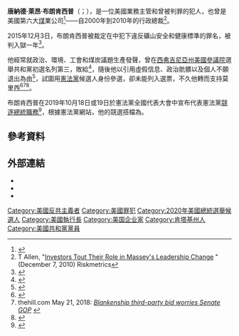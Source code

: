 {{Infobox officeholder
|name        = 唐·布朗肯西普
|image       = Don Blankenship Image (cropped).jpeg
|alt         = 唐·布朗肯西普肖像
|birth_name  = Donald Leon Blankenship
|birth_date  = {{birth date and age|1950|3|14}}
|birth_place = 美國肯塔基州{{le|史鐸奧夫 (肯塔基州)|Stopover, Kentucky|史鐸奧夫}}
|death_date  = 
|death_place = 
|education   = [[馬歇爾大學|馬歇爾大學]]（[[文学士|BA]]）
|party       = [[共和黨_(美國)|共和黨]]（2018年前）<br>[[憲法黨_(美國)|憲法黨]]（2018年至今）
|spouse      = 
|children    = 2
|website     = {{url|donblankenship.com|官方網站}}
|module           = '''犯罪信息'''{{Infobox criminal
|child            = yes
|criminal_charge  = 串謀違反煤礦安全和健康標準
|criminal_penalty = 在聯邦監獄服刑1年<br>罰款250,000美元}}
}}
'''唐納德·萊昂·布朗肯西普'''（{{lang-en|Donald Leon Blankenship}}；{{bd|1950年|3月14日}}），是一位美國業務主管和曾被判罪的犯人，也曾是美國第六大[[煤|煤]]業公司<ref name="EIA">{{cite web|url=http://www.eia.doe.gov/cneaf/coal/page/acr/table10.html|title=Major U.S. Coal Producers|date=2009-09-18|publisher=[[Energy_Information_Administration|Energy Information Administration]]|accessdate=2010-04-07|archive-date=2011-04-30|archive-url=https://web.archive.org/web/20110430180441/http://www.eia.doe.gov/cneaf/coal/page/acr/table10.html|dead-url=no}}</ref>——{{le|梅西能源|Massey Energy}}自2000年到2010年的行政總裁<ref>T Allen, "[http://blog.riskmetrics.com/gov/2010/12/investors-tour-role-in-massey-leadership-change.html Investors Tout Their Role in Massey's Leadership Change] {{Wayback|url=http://blog.riskmetrics.com/gov/2010/12/investors-tour-role-in-massey-leadership-change.html |date=20110208020759 }}" (December 7, 2010) Riskmetrics</ref>。

2015年12月3日，布朗肯西普被裁定在{{le|上大分支礦難|Upper Big Branch Mine disaster}}中犯下違反礦山安全和健康標準的罪名，被判入獄一年<ref>{{cite web |url=http://www.wchstv.com/news/features/eyewitness-news/stories/Jurors-Convict-Don-Blankenship-On-Conspiracy-Charge-238644.shtml |title=Jurors Convict Don Blankenship On Conspiracy Charge - WCHS - ABC |accessdate=2017-06-23 |archiveurl=https://web.archive.org/web/20151205090625/http://www.wchstv.com/news/features/eyewitness-news/stories/Jurors-Convict-Don-Blankenship-On-Conspiracy-Charge-238644.shtml |archivedate=2015-12-05 |dead-url=no }}</ref>。

他經常就政治、環境、工會和煤炭議題生產發聲，曾在{{le|2018年西弗吉尼亞州美國參議院議員選舉|2018 United States Senate election in West Virginia|2018年}}[[西弗吉尼亞州|西弗吉尼亞州]][[美國參議院|美國參議院]]選舉共和黨初選名列第三，敗給{{le|帕特里克·莫里西|Patrick Morrisey}}<ref>{{cite web|url=https://www.rollcall.com/news/politics/patrick-morrisey-wins-west-virginia-gop-senate-primary|title=Patrick Morrisey Wins West Virginia GOP Senate Primary|work=Roll Call|first=Simone|last=Pathé|date=2018-05-08|accessdate=2020-09-02|archive-date=2019-10-22|archive-url=https://web.archive.org/web/20191022125005/https://www.rollcall.com/news/politics/patrick-morrisey-wins-west-virginia-gop-senate-primary|dead-url=no}}</ref>，隨後他以引用虛假信息、政治骯髒以及個人不願退出為由<ref>{{Cite web|url=http://www.donblankenship.com/view_post.php?id=80|title=Don Blankenship: American Competitionist|website=www.donblankenship.com|language=en|access-date=2018-08-16|archive-date=2018-09-18|archive-url=https://web.archive.org/web/20180918104014/http://www.donblankenship.com/view_post.php?id=80|dead-url=yes}}</ref>，試圖用[[憲法黨_(美國)|憲法黨]]候選人身份參選，卻未能列入選票，不久他轉而支持莫里西<ref>{{Cite news|url=https://amp.cnn.com/cnn/2018/05/21/politics/west-virginia-don-blankenship-third-party-senate-run/index.html|title=Still fighting McConnell, Don Blankenship launches third-party Senate bid in West Virginia|work=CNN|access-date=2018-08-16|language=en|archive-date=2020-11-09|archive-url=https://web.archive.org/web/20201109015307/https://amp.cnn.com/cnn/2018/05/21/politics/west-virginia-don-blankenship-third-party-senate-run/index.html|dead-url=no}}</ref><ref>thehill.com May 21, 2018: [http://thehill.com/homenews/campaign/388706-blankenship-third-party-bid-worries-senate-gop ''Blankenship third-party bid worries Senate GOP''] {{Wayback|url=http://thehill.com/homenews/campaign/388706-blankenship-third-party-bid-worries-senate-gop |date=20201210000930 }}</ref><ref>{{cite web|title=Blankenship to wage third-party bid after losing primary|url=https://www.politico.com/story/2018/05/21/don-blankenship-third-party-constitution-party-600779|website=POLITICO|accessdate=2020-09-02|archive-date=2019-07-25|archive-url=https://web.archive.org/web/20190725181045/https://www.politico.com/story/2018/05/21/don-blankenship-third-party-constitution-party-600779|dead-url=no}}</ref>。

布朗肯西普在2019年10月18日或19日於憲法黨全國代表大會中宣布代表憲法黨[[2020年美國總統選舉|競逐總統職務]]<ref name=launchcampaign1>{{cite web|url=https://ballot-access.org/2019/10/20/don-blankenship-speaks-at-constitution-party-national-committee-meeting/|title=Don Blankenship declares for Constitution Party presidential nomination|website=Ballot Access News|date=2019-10-20|last1=Winger|first1=Richard|accessdate=2019-12-25|archive-date=2020-11-25|archive-url=https://web.archive.org/web/20201125024605/http://ballot-access.org/2019/10/20/don-blankenship-speaks-at-constitution-party-national-committee-meeting/|dead-url=no}}</ref>，根據憲法黨網站，他的競選搭檔為{{le|威廉·摩爾|William Mohr|比爾·摩爾}}。

==參考資料==
{{reflist}}

==外部連結==
{{commons category}}
* {{url|donblankenship.com|官方網站}}
* {{C-SPAN}}
* {{CongLinks|fec=P00014209|votesmart=177664}}

{{s-start}}
{{s-ppo}}
{{s-bef|before=[[達雷爾·卡斯特|達雷爾·卡斯特]]}}
{{s-ttl|title=[[憲法黨_(美國)|憲法黨]]總統候選人|years=[[2020年美國總統選舉|2020年]]}}
{{s-inc|recent}}
{{s-end}}

{{Authority control}}
{{DEFAULTSORT:Blankenship}}
[[Category:美國反共主義者|Category:美國反共主義者]]
[[Category:美國罪犯|Category:美國罪犯]]
[[Category:2020年美國總統選舉候選人|Category:2020年美國總統選舉候選人]]
[[Category:美國執行長|Category:美國執行長]]
[[Category:美国企业家|Category:美国企业家]]
[[Category:肯塔基州人|Category:肯塔基州人]]
[[Category:美國共和黨黨員|Category:美國共和黨黨員]]